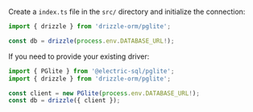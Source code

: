 Create a `index.ts` file in the `src/` directory and initialize the connection:

```typescript copy
import { drizzle } from 'drizzle-orm/pglite';

const db = drizzle(process.env.DATABASE_URL!);
```

If you need to provide your existing driver:

```typescript copy
import { PGlite } from '@electric-sql/pglite';
import { drizzle } from 'drizzle-orm/pglite';

const client = new PGlite(process.env.DATABASE_URL!);
const db = drizzle({ client });
```
